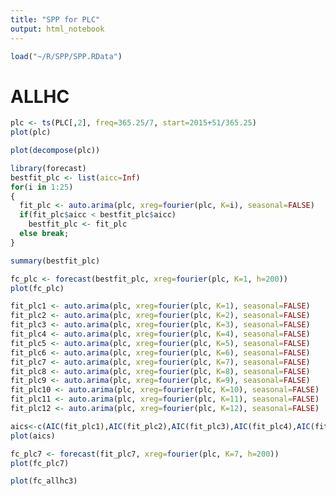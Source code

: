 ```yaml
---
title: "SPP for PLC"
output: html_notebook
---
```


```r
load("~/R/SPP/SPP.RData")
```

# ALLHC

```r
plc <- ts(PLC[,2], freq=365.25/7, start=2015+51/365.25)
plot(plc)
```

```r
plot(decompose(plc))
```

```r
library(forecast)
bestfit_plc <- list(aicc=Inf)
for(i in 1:25)
{
  fit_plc <- auto.arima(plc, xreg=fourier(plc, K=i), seasonal=FALSE)
  if(fit_plc$aicc < bestfit_plc$aicc)
    bestfit_plc <- fit_plc
  else break;
}
```

```r
summary(bestfit_plc)
```


```r
fc_plc <- forecast(bestfit_plc, xreg=fourier(plc, K=1, h=200))
plot(fc_plc)
```

```r
fit_plc1 <- auto.arima(plc, xreg=fourier(plc, K=1), seasonal=FALSE)
fit_plc2 <- auto.arima(plc, xreg=fourier(plc, K=2), seasonal=FALSE)
fit_plc3 <- auto.arima(plc, xreg=fourier(plc, K=3), seasonal=FALSE)
fit_plc4 <- auto.arima(plc, xreg=fourier(plc, K=4), seasonal=FALSE)
fit_plc5 <- auto.arima(plc, xreg=fourier(plc, K=5), seasonal=FALSE)
fit_plc6 <- auto.arima(plc, xreg=fourier(plc, K=6), seasonal=FALSE)
fit_plc7 <- auto.arima(plc, xreg=fourier(plc, K=7), seasonal=FALSE)
fit_plc8 <- auto.arima(plc, xreg=fourier(plc, K=8), seasonal=FALSE)
fit_plc9 <- auto.arima(plc, xreg=fourier(plc, K=9), seasonal=FALSE)
fit_plc10 <- auto.arima(plc, xreg=fourier(plc, K=10), seasonal=FALSE)
fit_plc11 <- auto.arima(plc, xreg=fourier(plc, K=11), seasonal=FALSE)
fit_plc12 <- auto.arima(plc, xreg=fourier(plc, K=12), seasonal=FALSE)
```

```r
aics<-c(AIC(fit_plc1),AIC(fit_plc2),AIC(fit_plc3),AIC(fit_plc4),AIC(fit_plc5),AIC(fit_plc6),AIC(fit_plc),AIC(fit_plc8),AIC(fit_plc9),AIC(fit_plc10),AIC(fit_plc11),AIC(fit_plc12))
plot(aics)
```

```r
fc_plc7 <- forecast(fit_plc7, xreg=fourier(plc, K=7, h=200))
plot(fc_plc7)
```

```r
plot(fc_allhc3)
```

